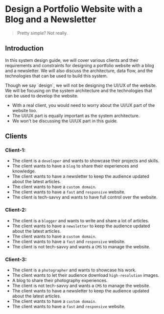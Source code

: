 
# Design a Portfolio Website with a Blog and a Newsletter

> Pretty simple? Not really.

## Introduction

In this system design guide, we will cover various clients and their requirements and constraints for designing a portfolio website with a blog and a newsletter. We will also discuss the architecture, data flow, and the technologies that can be used to build this system.

<Callout>
Though we say `design`, we will not be designing the UI/UX of the website. We will be focusing on the system architecture and the technologies that can be used to develop the website.

- With a real client, you would need to worry about the UI/UX part of the website too.
- The UI/UX part is equally important as the system architecture.
- We won't be discussing the UI/UX part in this guide.
</Callout>

## Clients

### Client-1:

- The client is a `developer` and wants to showcase their projects and skills.
- The client wants to have a `blog` to share their experiences and knowledge.
- The client wants to have a newsletter to keep the audience updated about the latest articles.
- The client wants to have a `custom domain`.
- The client wants to have a `fast` and `responsive` website.
- The client is tech-savvy and wants to have full control over the website.

### Client-2:

- The client is a `blogger` and wants to write and share a lot of articles.
- The client wants to have a `newsletter` to keep the audience updated about the latest articles.
- The client wants to have a `custom domain`.
- The client wants to have a `fast` and `responsive` website.
- The client is not tech-savvy and wants a `CMS` to manage the website.

### Client-3:

- The client is a `photographer` and wants to showcase his work.
- The client wants to let their audience download `high-resolution` images.
- A blog to share their photography experiences.
- The client is not tech-savvy and wants a `CMS` to manage the website.
- The client wants to have a newsletter to keep the audience updated about the latest articles.
- The client wants to have a `custom domain`.
- The client wants to have a `fast` and `responsive` website.